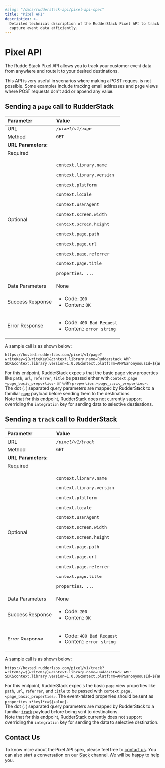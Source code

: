 ```yaml
---
#slug: "/docs/rudderstack-api/pixel-api-spec"
title: "Pixel API"
description: >-
  Detailed technical description of the RudderStack Pixel API to track and
  capture event data efficiently.
---
```


# Pixel API

The RudderStack Pixel API allows you to track your customer event data from anywhere and route it to your desired destinations.

This API is very useful in scenarios where making a POST request is not possible. Some examples include tracking email addresses and page views where POST requests don't add or append any value.

## Sending a `page` call to RudderStack

<table>
  <thead>
    <tr>
      <th style="text-align:left">Parameter</th>
      <th style="text-align:left">Value</th>
    </tr>
  </thead>
  <tbody>
    <tr>
      <td style="text-align:left">URL</td>
      <td style="text-align:left">
        <em>
          <code>/pixel/v1/page</code>
        </em>
      </td>
    </tr>
    <tr>
      <td style="text-align:left">Method</td>
      <td style="text-align:left">
        <code>GET</code>
      </td>
    </tr>
    <tr>
      <td style="text-align:left">
        <b>URL Parameters:</b>
      </td>
      <td style="text-align:left"></td>
    </tr>
    <tr>
      <td style="text-align:left">Required</td>
      <td style="text-align:left">
        <p></p>
        <p dangerouslySetInnerHTML={{ __html: "writeKey=${writeKey}" }}></p>
        <p
          dangerouslySetInnerHTML={{ __html: "anonymousId=${anonymousId}" }}
        ></p>
      </td>
    </tr>
    <tr>
      <td style="text-align:left">Optional</td>
      <td style="text-align:left">
        <p></p>
        <p dangerouslySetInnerHTML={{ __html: "userId=${userId}" }}></p>
        <p dangerouslySetInnerHTML={{ __html: "name=${page_name}" }}></p>
        <p>
          <code>context.library.name</code>
        </p>
        <p>
          <code>context.library.version</code>
        </p>
        <p>
          <code>context.platform</code>
        </p>
        <p>
          <code>context.locale</code>
        </p>
        <p>
          <code>context.userAgent</code>
        </p>
        <p>
          <code>context.screen.width</code>
        </p>
        <p>
          <code>context.screen.height</code>
        </p>
        <p>
          <code>context.page.path</code>
        </p>
        <p>
          <code>context.page.url</code>
        </p>
        <p>
          <code>context.page.referrer</code>
        </p>
        <p>
          <code>context.page.title</code>
        </p>
        <p>
          <code
            dangerouslySetInnerHTML={{
              __html: "properties.&lt;*key1*&gt;=${value}",
            }}
          ></code>
        </p>
        <p>
          <code
            dangerouslySetInnerHTML={{
              __html: "properties.&lt;*key2*&gt;=${value}",
            }}
          ></code>
        </p>
        <p>
          <code>properties. ...</code>
        </p>
      </td>
    </tr>
    <tr>
      <td style="text-align:left">Data Parameters</td>
      <td style="text-align:left">None</td>
    </tr>
    <tr>
      <td style="text-align:left">Success Response</td>
      <td style="text-align:left">
        <ul>
          <li>
            Code: <code>200</code>
          </li>
          <li>
            Content: <code>OK</code>
          </li>
        </ul>
      </td>
    </tr>
    <tr>
      <td style="text-align:left">Error Response</td>
      <td style="text-align:left">
        <ul>
          <li>
            Code: <code>400 Bad Request</code>
          </li>
          <li>
            Content: <code>error string</code>
          </li>
        </ul>
      </td>
    </tr>
  </tbody>
</table>

A sample call is as shown below:

```text
https://hosted.rudderlabs.com/pixel/v1/page?writeKey=${writeKey}&context.library.name=Rudderstack AMP SDK&context.library.version=1.0.0&context.platform=AMP&anonymousId=${anonymousId}&context.locale=${browserLanguage}&context.userAgent=${userAgent}&context.page.path=${canonicalPath}&context.page.url=${canonicalUrl}&context.page.referrer=${documentReferrer}&context.page.title=${title}&context.screen.width=${screenWidth}&context.screen.height=${screenHeight}&properties.path=${canonicalPath}&properties.url=${canonicalUrl}&properties.referrer=${documentReferrer}&properties.title=${title}&name=${pageName}
```

<div class="warningBlock">
For this endpoint, RudderStack expects that the basic page view properties like <code class="inline-code">path</code>, <code class="inline-code">url</code>, <code class="inline-code">referrer</code>, <code class="inline-code">title</code> be passed either with <code class="inline-code">context.page.&lt;page_basic_properties&gt;</code> or with <code class="inline-code">properties.&lt;page_basic_properties&gt;</code>.

</div>

<div class="infoBlock">
The dot (<code class="inline-code">.</code>) separated query parameters are mapped by RudderStack to a familiar <a href="../rudderstack-api/http-api-specification#8-1-page-payload"><code class="inline-code">page</code></a> payload before sending them to the destinations.

</div>

<div class="warningBlock">
Note that for this endpoint, RudderStack does not currently support overriding the <code class="inline-code">integration</code> key for sending data to selective destinations.

</div>

## Sending a `track` call to RudderStack

<table>
  <thead>
    <tr>
      <th style="text-align:left">Parameter</th>
      <th style="text-align:left">Value</th>
    </tr>
  </thead>
  <tbody>
    <tr>
      <td style="text-align:left">URL</td>
      <td style="text-align:left">
        <em>
          <code>/pixel/v1/track</code>
        </em>
      </td>
    </tr>
    <tr>
      <td style="text-align:left">Method</td>
      <td style="text-align:left">
        <code>GET</code>
      </td>
    </tr>
    <tr>
      <td style="text-align:left">
        <b>URL Parameters:</b>
      </td>
      <td style="text-align:left"></td>
    </tr>
    <tr>
      <td style="text-align:left">Required</td>
      <td style="text-align:left">
        <p></p>
        <p dangerouslySetInnerHTML={{ __html: "writeKey=${writeKey}" }}></p>
        <p
          dangerouslySetInnerHTML={{ __html: "anonymousId=${anonymousId}" }}
        ></p>
        <p dangerouslySetInnerHTML={{ __html: "event=${event_name}" }}></p>
      </td>
    </tr>
    <tr>
      <td style="text-align:left">Optional</td>
      <td style="text-align:left">
        <p dangerouslySetInnerHTML={{ __html: "userId=${userId}" }}></p>
        <p>
          <code>context.library.name</code>
        </p>
        <p>
          <code>context.library.version</code>
        </p>
        <p>
          <code>context.platform</code>
        </p>
        <p>
          <code>context.locale</code>
        </p>
        <p>
          <code>context.userAgent</code>
        </p>
        <p>
          <code>context.screen.width</code>
        </p>
        <p>
          <code>context.screen.height</code>
        </p>
        <p>
          <code>context.page.path</code>
        </p>
        <p>
          <code>context.page.url</code>
        </p>
        <p>
          <code>context.page.referrer</code>
        </p>
        <p>
          <code>context.page.title</code>
        </p>
        <p>
          <code
            dangerouslySetInnerHTML={{
              __html: "properties.&lt;*key1*&gt;=${value}",
            }}
          ></code>
        </p>
        <p>
          <code
            dangerouslySetInnerHTML={{
              __html: "properties.&lt;*key2*&gt;=${value}",
            }}
          ></code>
        </p>
        <p>
          <code>properties. ...</code>
        </p>
      </td>
    </tr>
    <tr>
      <td style="text-align:left">Data Parameters</td>
      <td style="text-align:left">None</td>
    </tr>
    <tr>
      <td style="text-align:left">Success Response</td>
      <td style="text-align:left">
        <ul>
          <li>
            Code: <code>200</code>
          </li>
          <li>
            Content: <code>OK</code>
          </li>
        </ul>
      </td>
    </tr>
    <tr>
      <td style="text-align:left">Error Response</td>
      <td style="text-align:left">
        <ul>
          <li>
            Code: <code>400 Bad Request</code>
          </li>
          <li>
            Content: <code>error string</code>
          </li>
        </ul>
      </td>
    </tr>
  </tbody>
</table>

A sample call is as shown below:

```text
https://hosted.rudderlabs.com/pixel/v1/track?writeKey=${writeKey}&context.library.name=Rudderstack AMP SDK&context.library.version=1.0.0&context.platform=AMP&anonymousId=${anonymousId}&context.locale=${browserLanguage}&context.userAgent=${userAgent}&context.page.path=${canonicalPath}&context.page.url=${canonicalUrl}&context.page.referrer=${documentReferrer}&context.page.title=${title}&context.screen.width=${screenWidth}&context.screen.height=${screenHeight}&event=${eventName}&properties.key1=value1&properties.key2=value2
```

<div class="warningBlock">
For this endpoint, RudderStack expects the basic <code class="inline-code">page</code> view properties like <code class="inline-code">path</code>, <code class="inline-code">url</code>, <code class="inline-code">referrer</code>, and <code class="inline-code">title</code> to be passed with <code class="inline-code">context.page.&lt;page_basic_properties&gt;</code>. The event-related properties should be sent as <code class="inline-code">properties.&lt;*key1*&gt;=$&#123;value&#125;</code>.

</div>

<div class="infoBlock">
The dot (<code class="inline-code">.</code>) separated query parameters are mapped by RudderStack to a familiar <a href="../rudderstack-api/http-api-specification#7-2-track-usage"><code class="inline-code">track</code></a> payload before being sent to destinations.

</div>

<div class="warningBlock">
Note that for this endpoint, RudderStack currently does not support overriding the <code class="inline-code">integration</code> key for sending the data to selective destination.

</div>

## Contact Us

To know more about the Pixel API spec, please feel free to [contact us](mailto:%20docs@rudderstack.com). You can also start a conversation on our [Slack](https://rudderstack.com/join-rudderstack-slack-community) channel. We will be happy to help you.
